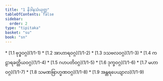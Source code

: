 ```yaml
---
title: "1 နိဒါနသံယုတ္တ"
tableOfContents: false
sidebar:
  order: 2
type: "tipitaka"
basket: "su"
book: "sn"
---
```



<DynamicBreadcrumb />



<TableOfContents book="sn" section="1">
* [1.1 ဗုဒ္ဓဝဂ္ဂ](1/1-1)
* [1.2 အာဟာရဝဂ္ဂ](1/1-2)
* [1.3 ဒသဗလဝဂ္ဂ](1/1-3)
* [1.4 ကဠာရခတ္တိယဝဂ္ဂ](1/1-4)
* [1.5 ဂဟပတိဝဂ္ဂ](1/1-5)
* [1.6 ဒုက္ခဝဂ္ဂ](1/1-6)
* [1.7 မဟာဝဂ္ဂ](1/1-7)
* [1.8 သမဏဗြာဟ္မဏဝဂ္ဂ](1/1-8)
* [1.9 အန္တရပေယျာလ](1/1-9)
</TableOfContents>
